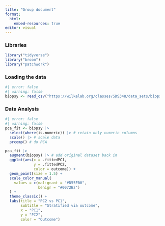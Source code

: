 ```yaml
---
title: "Group document"
format: 
  html: 
    embed-resources: true
editor: visual
---
```


### Libraries

```r
library("tidyverse")
library("broom")
library("patchwork")
```

### Loading the data

```r
#| error: false
#| warning: false
biopsy <- read_csv("https://wilkelab.org/classes/SDS348/data_sets/biopsy.csv")
```

### Data Analysis

```r
#| error: false
#| warning: false
pca_fit <- biopsy |>
  select(where(is.numeric)) |> # retain only numeric columns
  scale() |> # scale data
  prcomp() # do PCA

pca_fit |>
  augment(biopsy) |> # add original dataset back in
  ggplot(aes(x = .fittedPC1, 
             y = .fittedPC2, 
             color = outcome)) + 
  geom_point(size = 1.5) +
  scale_color_manual(
    values = c(malignant = "#D55E00", 
               benign = "#0072B2")
  ) +
  theme_classic() +
  labs(title = "PC2 vs PC1",
       subtitle = "Stratified via outcome",
       x = "PC1",
       y = "PC2",
       color = "Outcome")

```
